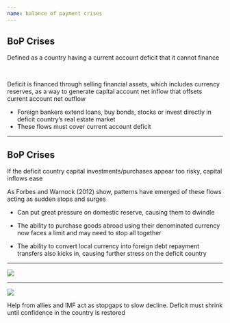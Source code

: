 ```yaml
---
name: balance of payment crises
---
```


## BoP Crises

[Defined as]{.hp} a country having a current account deficit that it cannot finance

<br>

::: {.fragment}
Deficit is financed through selling financial assets, which includes currency reserves, as a way to generate [capital account net inflow]{.hp} that offsets [current account net outflow]{.hp}
:::

::: {.incremental}
- Foreign bankers extend loans, buy bonds, stocks or invest directly in deficit country's real estate market
- These flows must cover current account deficit
:::

---

## BoP Crises

If the [deficit country]{.hp} capital investments/purchases appear too risky, capital inflows ease

As [Forbes and Warnock (2012)]{.hii} show, patterns have emerged of these flows acting as sudden stops and surges

::: {.incremental}
-  Can put great pressure on domestic reserve, causing them to dwindle

- The ability to [purchase goods abroad]{.h} using their denominated currency now faces a limit and may need to stop all together

- The ability to [convert local currency into foreign debt repayment transfers]{.h} also kicks in, causing further stress on the [deficit country]{.hp}
:::

---

![](images/forbes-&-warnock-capital-flow-waves-abstract.png){fig-align="center"}

---

![](images/forbes-&-warnock-net-&-gross-flows-for-Chile.png){fig-align="center"}

::: {.fragment}
Help from allies and IMF act as stopgaps to slow decline. 
Deficit must shrink until confidence in the country is restored
:::